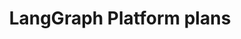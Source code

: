 ---
title: LangGraph Platform plans
sidebarTitle: Plans and pricing
url: "https://www.langchain.com/pricing"
---
